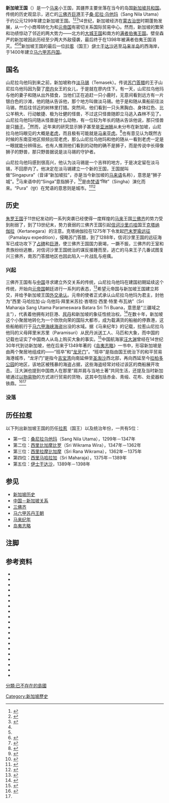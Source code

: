 {{noteTA
|1 = zh-cn:印度教; zh-hant:印度教; zh-sg:兴都教;
|2 = zh-cn:伊斯兰教; zh-hant:伊斯蘭教; zh-sg:回教;
}}
{{Infobox Former Country
|native_name            = Kerajaan Singapura
|conventional_long_name = 新加坡王国
|common_name            = 新加坡王国
|image_map              = 
|image_map_caption      = 
|religion               = *[[兴都教|兴都教]]、[[佛教|佛教]]、[[泛灵论|泛灵论]][[綜攝|合一]]
*[[回教|回教]]
|p1                     = 三佛齐
|s1                     = 马六甲苏丹国
|year_start             = 1299年
|year_end               = 1398年
|event_end              = 满者伯夷王国侵袭
|capital                = [[新加坡|新加坡]]<br />（Singapura）
|common_languages       = [[马来语历史|古马来语]]
|government_type        = 君主制
|title_leader           = 历任拉惹
|leader1                = [[桑尼拉乌他玛|桑尼拉乌他玛]]
|year_leader1 = 1299－1347
|leader2 = [[西里比加摩比罗|西里比加摩比罗]]
|year_leader2 = 1347－1362
|leader3 = [[西里拉摩比加摩|西里拉摩比加摩]]
|year_leader3 = 1362－1375
|leader4 = [[西里马哈拉加|西里马哈拉加]]
|year_leader4 = 1375－1389
|leader5 = [[拜里米苏拉|伊士干达沙]]
|year_leader5 = 1389－1398
|currency               = 本土金、银币
|today                  = {{flag|Singapore}}<br />{{flag|Malaysia}}<br />{{flag|Indonesia}}
|footnotes              =
}}
{{History of Singapore}}
{{History of Malaysia}}
'''新加坡王国'''（{{lang-ms|Kerajaan Singapura}}）是一个[[马来族|马来]]小王国，其疆界主要坐落在当今的岛国[[新加坡共和国|新加坡共和国]]。传统的历史观显示，逃亡的[[三佛齐|三佛齐]][[巨港|巨港]]王子[[桑·尼拉·乌他玛|桑·尼拉·乌他玛]]（Sang Nila Utama）于约公元1299年建立新加坡王国。<ref name="Sabrizain">{{harvnb|Sabrizain}}</ref><ref>{{harvnb|Abshire|2011|p=19}}</ref><ref name="Tsang Perera">{{harvnb|Tsang|Perera|2011|p=120}}</ref>14世纪，新加坡经济在[[蒙古治世|蒙古治世]]时期蓬勃发展，从一个小商埠转化为和[[元帝国|元帝国]]有密切关系国际贸易中心。然而，新加坡的繁荣和功绩惊动了邻近的两大势力——北方的[[大城王国|大城王国]]和南方的[[满者伯夷|满者伯夷王国]]。壁垒森严的新加坡因此历经至少两大外敌侵袭，最后终于在1398年被满者伯夷王国消灭。<ref name="Tsang Perera"/><ref name="Sabrizain"/><ref>{{harvnb|Abshire|2011|p=19和24}}</ref>新加坡王国的最后一位[[拉惹|拉惹]]（国王）[[拜里米苏拉|伊士干达沙]]逃至[[马来半岛|马来半岛]]的西海岸，于1400年建立[[马六甲苏丹国|马六甲苏丹国]]。

==国名==
山尼拉乌他玛到来之前，新加坡称作[[淡马锡|淡马锡]]（Temasek）。传说[[苏门答腊|苏门答腊]]的王子山尼拉乌他玛因为娶了[[廖内|廖内]]女王的女儿，于是就在廖内住下。有一天，山尼拉乌他玛与他的妻子和随从出外猎食，当他们正在追赶一只小鹿时，无意间看到远方有一片银白色的沙滩，他的随从告诉他，那个地方叫做淡马锡。他于是和随从乘船前往淡马锡，然后往邻近的树林里打猎。突然间，他们看到一只头黑胸白、身体红色、比公羊稍大、行动敏捷、极为壮健的怪兽，不过这只怪兽随即立马逃入森林不见了。山尼拉乌他玛问随从怪兽是什么动物，有一位较为年长的随从告诉他说，那只怪兽是只[[狮子|狮子]]。<ref>{{harvnb|罗佩恒|罗佩菁|1984|p=1和2}}</ref>然而，近年来的研究显示狮子甚至是[[亚洲狮|亚洲狮]]从未分布在新加坡，山尼拉乌他玛眼见的大概是[[老虎|老虎]]，而且极有可能就是[[马来亚虎|马来亚虎]]。<ref>{{harvnb|Aljunied|Heng|2009|p=11}}</ref>也有意见认为既然古时候的东南亚地区频频出现老虎，那么山尼拉乌他玛和他的随从一看到老虎一定是一眼就能分辨得出。也有人推测他们看到的动物的确不是狮子，而是传说中长得像狮子的野兽，那只野兽据说是淡马锡的守护者。

山尼拉乌他玛感到很高兴，他认为淡马锡是一个吉祥的地方，于是决定留在淡马锡，不回廖内了。他决定在淡马锡建立一个新的王国，王国就叫做“Singapura”（音译“新加坡拉”，亦是当今新加坡的[[马来语|马来语]]名称），意思是“狮子城”。<ref>{{harvnb|罗佩恒|罗佩菁|1984|p=3}}</ref>马来语中的“Singa”意指狮子，<ref>{{harvnb|Dewan Bahasa dan Pustaka|2010}}</ref>是由[[梵语|梵语]]“सिंह”（Singha）演化而來。“Pura”（पुर）在梵语的意思则是城市。<ref>{{harvnb|O'Mara|1999|p=830}}</ref><ref>{{harvnb|Commonwealth Secretariat|2004|p=348}}</ref>

==历史==
[[朱罗王朝|朱罗王国]]于11世纪发动的一系列突袭已经使得一度辉煌的[[马来族|马来]]王国[[三佛齐|三佛齐]]的势力受到削弱了，到了13世纪末，势力衰弱的三佛齐王国引起[[信诃沙里|信诃沙里]][[爪哇|爪哇]]国王[[克塔纳伽拉|克塔纳伽拉]]（Kertanegara）的注意。克塔纳伽拉在1275年下令发起[[巴末罗瑜远征|巴末罗瑜远征]]（Pamalayu expedition），侵略苏门答腊，到了1288年，信诃沙里王国的远征海军已成功攻下了[[占碑省|占碑]]和[[巨港|巨港]]，使三佛齐王国国力衰竭，一蹶不振，三佛齐的王室和贵族纷纷逃散，对信诃沙里王国统治的谋反接踵而至，逃亡的马来王子几番试图复兴三佛齐，南苏门答腊地区也因此陷入一片战乱与疮痍。

===兴起===
三佛齐王国有与[[中国|中国]]寻求建立外交关系的传统，山尼拉乌他玛在建国初期延续这个传统，开始向[[元帝国|元帝国]]朝廷进行一系列的表态，<ref name="#1">{{harvnb|Ooi|2004|p=1311}}</ref>希望元帝国与新加坡王国建立邦交，并给予新加坡王国[[外交承认|外交承认]]。元帝的使者正式承认山尼拉乌他玛为君主，封他为“西里·马哈拉加·山·乌他玛·拜里米苏拉·峇塔拉·西里·特里·布瓦纳”（Sri Maharaja Sang Utama Parameswara Batara Sri Tri Buana，意思是“三疆域之主”），代表着他拥有对巨港、[[民丹島|民丹]]和新加坡的象征性统治权。<ref>{{harvnb|Buyers}}</ref>在数十年{{里}}，新加坡这个小聚居地转化为一个欣欣向荣的国际大都市，成为载满货的船舶的停靠港，这些船舶航行于[[马六甲海峡|马六甲海峡]][[海盗|海盗]]出没的水域。据《马来纪年》的记载，拉惹山尼拉乌他玛的义母拜里米苏里（Paramisuri）从民丹派送工人、马匹和大象，而中国的记载也证实了中国商人从岛上购买大象的事实。<ref>{{harvnb|Ooi|2009|p=310}}</ref>中国航海家[[汪大渊|汪大渊]]曾经在14世纪30年代到访新加坡，他在后来于1349年著的《[[岛夷志略|岛夷志略]]》一书中，形容新加坡是由两个聚居地组成的——“班卒”和“[[龙牙门|龙牙门]]”。“班卒”是指由国王统治下的和平贸易海港城市，“龙牙门”是指今[[吉宝湾|吉宝湾]]向南延伸至[[圣淘沙|圣淘沙]]西北部，再向西延至今[[拉柏多自然保护区|拉柏多公园]]的地区，该地区被残暴的海盗占据，这些海盗经常对经过该区的商船展开攻击。汪大渊也提到中国商人在那里“肩并肩与当地土著”共同生活，还提及当时新加坡通过[[以物易物|以物易物]]的方式进行贸易的货物，这其中包括赤金、靑缎、花布、处瓷器和铁鼎。<ref>{{harvnb|Taylor|2000|p=199}}</ref><ref name="#1"/>

===没落===

==历任拉惹==
以下列出新加坡王国的历任[[拉惹|拉惹]]（国王）以及统治年份，一共有5位：
*第一位：[[桑尼拉乌他玛|桑尼拉乌他玛]]（Sang Nila Utama），1299年－1347年
*第二位：[[西里比加摩比罗|西里比加摩比罗]]（Sri Wikrama Wira），1347年－1362年
*第三位：[[西里拉摩比加摩|西里拉摩比加摩]]（Sri Rana Wikrama），1362年－1375年
*第四位：[[西里马哈拉加|西里马哈拉加]]（Sri Maharaja），1375年－1389年
*第五位：[[拜里米苏拉|伊士干达沙]]，1389年－1398年

==参见==
{{portalbox|新加坡|历史}}
{{Wikisourceshas|en:Malay Annals|島夷誌略}}
*[[新加坡历史|新加坡历史]]
*[[中国－新加坡关系|中国－新加坡关系]]
*[[三佛齐|三佛齐]]
*[[马六甲苏丹王朝|马六甲苏丹王朝]]
*[[马来纪年|马来纪年]]
*[[岛夷志略|岛夷志略]]

==注脚==
{{reflist|2}}

==参考资料==
{{refbegin}}
*{{citation
 |last        = A. Samad
 |first       = Ahmad
 |title       = Sulalatus Salatin (Sejarah Melayu)
 |publisher   = Dewan Bahasa dan Pustaka
 |year        = 1979
 |isbn        = 983-625-601-6
 |url         = http://mymanuskrip.fsktm.um.edu.my/Greenstone/cgi-bin/library.exe?a=d&c=publishe&cl=CL1&d=DSulatus%20Salatin:%20Sejarah%20Melayu
 |deadurl     = yes
 |archiveurl  = https://web.archive.org/web/20131012025208/http://mymanuskrip.fsktm.um.edu.my/Greenstone/cgi-bin/library.exe?a=d&c=publishe&cl=CL1&d=DSulatus%20Salatin:%20Sejarah%20Melayu
 |archivedate = 2013-10-12
}}
*{{citation
 |last1      = Abdul Rahman
 |first1     = Haji Ismail
 |last2      = Abdullah Zakaria
 |first2     = Ghazali
 |last3      = Zulkanain
 |first3     = Abdul Rahman
 |title      = A New Date on the Establishment of Melaka Malay Sultanate Discovered
 |url        = http://www.iksep.gov.my/images/pdf/hasil_kajian_penyelidikan_melaka.pdf
 |publisher  = Institut Kajian Sejarah dan Patriotisme ( Institute of Historical Research and Patriotism )
 |year       = 2011
 |accessdate = 2012-11-04
}}{{dead link|date=2017年12月 |bot=InternetArchiveBot |fix-attempted=yes }}
*{{citation
 | last = Abshire
 | first = Jean E.
 | title = The History of Singapore
 | publisher = Greenwood
 | year = 2011
 | isbn = 978-0-313-37742-6
}}
*{{citation
 | last1 = Aljunied
 | first1 = Syed Muhd Khairudin
 | last2 = Heng
 | first2 = Derek
 | title = Reframing Singapore: Memory - Identity - Trans-Regionalism
 | publisher = Amsterdam University Press
 | year = 2009
 | isbn = 978-9-089-64094-9
}}
*{{citation
 | last = Buyers
 | first = Christopher
 | title = The Ruling House of Malacca – Johor
 | url = http://www.royalark.net/Malaysia/malacca.htm
 | accessdate = 2012-10-04
 | archive-date = 2017-12-23
 | archive-url = https://web.archive.org/web/20171223170002/http://www.royalark.net/Malaysia/malacca.htm
 | dead-url = no
 }}
*{{citation
 | last = Commonwealth Secretariat
 | title = Commonwealth Yearbook 2006
 | publisher = Commonwealth Secretariat
 | year = 2004
 | isbn = 978-0-954-96294-4
}}
*{{citation
 | last = Dewan Bahasa dan Pustaka
 | title = Search: Singa
 | url = http://prpm.dbp.gov.my/Search.aspx?k=Singa
 | year = 2010
 | accessdate = 2010-12-06
 | archive-date = 2016-02-07
 | archive-url = https://web.archive.org/web/20160207111326/http://prpm.dbp.gov.my/Search.aspx?k=Singa
 | dead-url = no
 }}
*{{citation
 | last = Heng
 | first = Derek
 | title = Continuities and Changes : Singapore as a Port-City over 700 Years
 | journal = Biblioasia
 | publisher = National Library Board
 | volume = 1
 | year = 2005
 | issn = 0219-8126
}}
*{{citation
 | last = Heidhues
 | first = Mary Somers
 | title = Southeast Asia: A Concise History
 | publisher = Hudson and Thames
 | year = 2001
 | isbn = 978-0-500-28303-5
}}
*{{citation
 | last = Leyden
 | first = John
 | title = Malay Annals (translated from the Malay language)
 | publisher = Longman, Hurst, Rees, Orme and Brown
 | year = 1821
 | url = http://books.google.com.my/books?id=J9JAAAAAYAAJ&printsec=frontcover#v=onepage&q&f=false
 | accessdate = 2015-06-12
 | archive-date = 2014-12-21
 | archive-url = https://web.archive.org/web/20141221095735/http://books.google.com.my/books?id=J9JAAAAAYAAJ&printsec=frontcover#v=onepage&q&f=false
 | dead-url = no
 }}
*{{citation
 | last = Liow
 | first = Joseph Chinyong
 | title = The Politics of Indonesia-Malaysia Relations: One Kin, Two Nations
 | publisher = Routledge
 | year = 2004
 | isbn = 978-0-415-34132-5
}}
*{{citation
 | author1 = 罗佩恒
 | author2 = 罗佩菁
 | title = 新加坡简史：创业的背景·独立的道路
 | publisher = 新育出版社
 | year = 1984
 | isbn = 9971-963-12-4
}}
*{{citation
 | last = O'Mara
 | first = Michael
 | title = Facts About the World's Nation
 | publisher = H. W. Wilson
 | year = 1999
 | isbn = 978-0-824-20955-1
}}
*{{citation
 | last = Ooi
 | first = Keat Gin
 | title = Southeast Asia: a historical encyclopedia, from Angkor Wat to East Timor
 | publisher = ABC-CLIO
 | year = 2004
 | isbn = 1-57607-770-5
 | url = https://books.google.com.sg/books?id=QKgraWbb7yoC&source=gbs_navlinks_s
 | accessdate = 2015-06-19
 | archive-date = 2018-09-30
 | archive-url = https://web.archive.org/web/20180930031730/https://books.google.com.sg/books?id=QKgraWbb7yoC&source=gbs_navlinks_s
 | dead-url = no
 }}
*{{citation
 | last = Ooi
 | first = Keat Gin
 | title = Historical Dictionary of Malaysia
 | publisher = Scarecrow Press
 | year = 2009
 | isbn = 978-081-0-85955-5
}}
*{{citation
 | last = Sabrizain
 | title = Palembang Prince or Singapore Renegade?
 | url = http://www.sabrizain.org/malaya/parames1.htm
 | accessdate = 2012-10-04
 | archive-date = 2017-06-06
 | archive-url = https://web.archive.org/web/20170606154814/http://www.sabrizain.org/malaya/parames1.htm
 | dead-url = no
 }}
*{{citation
 | last = Sinha
 | first = Prakash Chandra
 | title = Encyclopedia of South East and East Asia
 | publisher = Anmol Publications Pvt Ltd
 | year = 2006
 | isbn = 978-8-126-12646-0
}}
*{{citation
 | last = Taylor
 | first = Nora A.
 | title = Studies on Southeast Asia (Studies on Southeast Asian Art: Essays in Honor of Stanley J. O'Connor)
 | volume = 29
 | publisher = Southeast Asia Program Publications
 | year = 2000
 | isbn = 978-0-877-27728-6
}}
*{{citation
 | last1 = Tsang
 | first1 = Susan
 | last2 = Perera
 | first2 = Audrey
 | title = Singapore at Random
 | publisher = Didier Millet
 | year = 2011
 | isbn = 978-9-814-26037-4
}}
*{{citation
 | last = Windstedt
 | first = Richard Olaf
 | authorlink = 理查德·温斯泰德
 | title = The Malay Annals or Sejarah Melayu
 | journal = Journal of the Malayan Branch of the Royal Asiatic Society
 | publisher = The Branch
 | volume = XVI
 | year = 1938
}}
{{refend}}

{{马来西亚主题}}

[[Category:新加坡歷史|Category:新加坡歷史]]
[[分類:已不存在的島國|分類:已不存在的島國]]